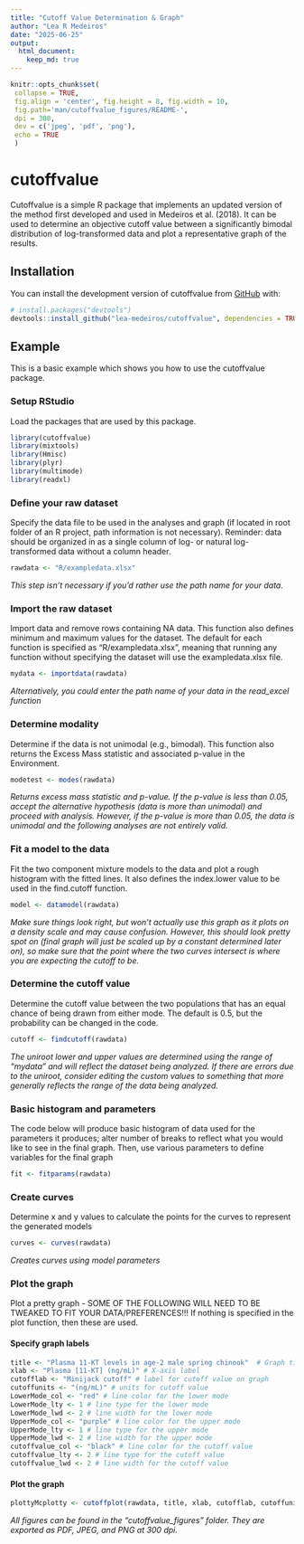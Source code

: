 ```yaml
---
title: "Cutoff Value Determination & Graph"
author: "Lea R Medeiros"
date: "2025-06-25"
output:
  html_document:
    keep_md: true
---
```


<!-- README.md is generated from README.Rmd. Please edit that file -->

```r
knitr::opts_chunk$set(
 collapse = TRUE,
 fig.align = 'center', fig.height = 8, fig.width = 10,
 fig.path='man/cutoffvalue_figures/README-',
 dpi = 300,
 dev = c('jpeg', 'pdf', 'png'),
 echo = TRUE
 )
```

# cutoffvalue

Cutoffvalue is a simple R package that implements an updated version of
the method first developed and used in Medeiros et al. (2018). It can be
used to determine an objective cutoff value between a significantly
bimodal distribution of log-transformed data and plot a representative
graph of the results.

## Installation

You can install the development version of cutoffvalue from [GitHub](https://github.com/lea-medeiros/cutoffvalue.git) with:

``` r
# install.packages("devtools")
devtools::install_github("lea-medeiros/cutoffvalue", dependencies = TRUE, build_vignettes = TRUE)
```

## Example

This is a basic example which shows you how to use the cutoffvalue package.

### Setup RStudio
Load the packages that are used by this package.
```r
library(cutoffvalue)
library(mixtools)
library(Hmisc)
library(plyr)
library(multimode)
library(readxl)
```

### Define your raw dataset
Specify the data file to be used in the analyses and graph (if located in root folder of an R project, path information is not necessary). Reminder: data should be organized in as a single column of log- or natural log-transformed data without a column header.
```r
rawdata <- "R/exampledata.xlsx"
```

_This step isn't necessary if you'd rather use the path name for your data._

### Import the raw dataset
Import data and remove rows containing NA data. This function also defines minimum and maximum values for the dataset. The default for each function is specified as "R/exampledata.xlsx", meaning that running any function without specifying the dataset will use the exampledata.xlsx file.
```r
mydata <- importdata(rawdata)
```

_Alternatively, you could enter the path name of your data in the read_excel function_

### Determine modality
Determine if the data is not unimodal (e.g., bimodal). This function also returns the Excess Mass statistic and associated p-value in the Environment. 
```r
modetest <- modes(rawdata)
```

_Returns excess mass statistic and p-value. If the p-value is less than 0.05, accept the alternative hypothesis (data is more than unimodal) and proceed with analysis. However, if the p-value is more than 0.05, the data is unimodal and the following analyses are not entirely valid._

### Fit a model to the data
Fit the two component mixture models to the data and plot a rough histogram with the fitted lines. It also defines the index.lower value to be used in the find.cutoff function.
```r
model <- datamodel(rawdata)
```

_Make sure things look right, but won’t actually use this graph as it plots on a density scale and may cause confusion. However, this should look pretty spot on (final graph will just be scaled up by a constant determined later on), so make sure that the point where the two curves intersect is where you are expecting the cutoff to be._

### Determine the cutoff value
Determine the cutoff value between the two populations that has an equal chance of being drawn from either mode. The default is 0.5, but the probability can be changed in the code.
```r
cutoff <- findcutoff(rawdata)
```

_The uniroot lower and upper values are determined using the range of "mydata" and will reflect the dataset being analyzed. If there are errors due to the uniroot, consider editing the custom values to something that more generally reflects the range of the data being analyzed._

### Basic histogram and parameters
The code below will produce basic histogram of data used for the parameters it produces; alter number of breaks to reflect what you would like to see in the final graph. Then, use various parameters to define variables for the final graph
```r
fit <- fitparams(rawdata)
```

### Create curves
Determine x and y values to calculate the points for the curves to represent the generated models
```r
curves <- curves(rawdata)
```

_Creates curves using model parameters_

### Plot the graph
Plot a pretty graph - SOME OF THE FOLLOWING WILL NEED TO BE TWEAKED TO FIT YOUR DATA/PREFERENCES!!! If nothing is specified in the plot function, then these are used.

#### Specify graph labels
```r
title <- "Plasma 11-KT levels in age-2 male spring chinook"  # Graph title
xlab <- "Plasma [11-KT] (ng/mL)" # X-axis label
cutofflab <- "Minijack cutoff" # label for cutoff value on graph
cutoffunits <- "(ng/mL)" # units for cutoff value
LowerMode_col <- "red" # line color for the lower mode
LowerMode_lty <- 1 # line type for the lower mode
LowerMode_lwd <- 2 # line width for the lower mode
UpperMode_col <- "purple" # line color for the upper mode
UpperMode_lty <- 1 # line type for the upper mode
UpperMode_lwd <- 2 # line width for the upper mode
cutoffvalue_col <- "black" # line color for the cutoff value
cutoffvalue_lty <- 2 # line type for the cutoff value
cutoffvalue_lwd <- 2 # line width for the cutoff value
```

#### Plot the graph
```r
plottyMcplotty <- cutoffplot(rawdata, title, xlab, cutofflab, cutoffunits, LowerMode_col, LowerMode_lty, LowerMode_lwd, UpperMode_col, UpperMode_lty, UpperMode_lwd, cutoffvalue_col, cutoffvalue_lty, cutoffvalue_lwd)
```

_All figures can be found in the "cutoffvalue_figures" folder. They are exported as PDF, JPEG, and PNG at 300 dpi._
